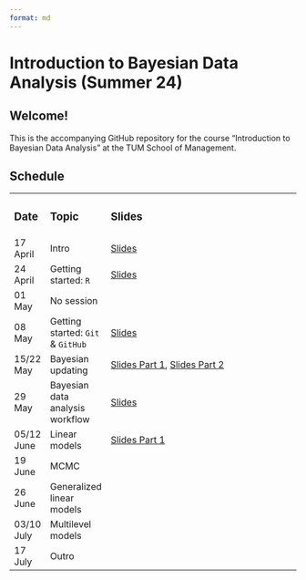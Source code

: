 ```yaml
---
format: md
---
```


# Introduction to Bayesian Data Analysis (Summer 24)

## **Welcome!**

This is the accompanying GitHub repository for the course "Introduction to Bayesian Data Analysis" at the TUM School of Management.

## Schedule

+------------+-----------------------------------+-------------------------------------------------------------------------------------------------------------------------------------------------------------------------------------------------------------------------------------------------------+
| ### Date   | ### Topic                         | ### Slides                                                                                                                                                                                                                                            |
+------------+-----------------------------------+-------------------------------------------------------------------------------------------------------------------------------------------------------------------------------------------------------------------------------------------------------+
| 17 April   | Intro                             | [Slides](https://www.moodle.tum.de/pluginfile.php/5106042/mod_resource/content/1/session_1_intro.pdf)                                                                                                                                                 |
+------------+-----------------------------------+-------------------------------------------------------------------------------------------------------------------------------------------------------------------------------------------------------------------------------------------------------+
| 24 April   | Getting started: `R`              | [Slides](https://www.moodle.tum.de/pluginfile.php/5123485/mod_resource/content/1/session_2_getting_started_R.pdf)                                                                                                                                     |
+------------+-----------------------------------+-------------------------------------------------------------------------------------------------------------------------------------------------------------------------------------------------------------------------------------------------------+
| 01 May     | No session                        |                                                                                                                                                                                                                                                       |
+------------+-----------------------------------+-------------------------------------------------------------------------------------------------------------------------------------------------------------------------------------------------------------------------------------------------------+
| 08 May     | Getting started: `Git` & `GitHub` | [Slides](https://www.moodle.tum.de/pluginfile.php/5139306/mod_resource/content/1/session_3_getting_started_git.pdf)                                                                                                                                   |
+------------+-----------------------------------+-------------------------------------------------------------------------------------------------------------------------------------------------------------------------------------------------------------------------------------------------------+
| 15/22 May  | Bayesian updating                 | [Slides Part 1](https://www.moodle.tum.de/pluginfile.php/5145788/mod_resource/content/1/session_4_bayesian_updating.pdf), [Slides Part 2](https://www.moodle.tum.de/pluginfile.php/5151368/mod_resource/content/1/session_5_bayesian_updating_II.pdf) |
+------------+-----------------------------------+-------------------------------------------------------------------------------------------------------------------------------------------------------------------------------------------------------------------------------------------------------+
| 29 May     | Bayesian data analysis workflow   | [Slides](https://www.moodle.tum.de/pluginfile.php/5157657/mod_resource/content/1/session_6_bayesian_workflow.pdf)                                                                                                                                     |
+------------+-----------------------------------+-------------------------------------------------------------------------------------------------------------------------------------------------------------------------------------------------------------------------------------------------------+
| 05/12 June | Linear models                     | [Slides Part 1](https://www.moodle.tum.de/pluginfile.php/5162909/mod_resource/content/1/session_7_linear_models_1.pdf)                                                                                                                                |
+------------+-----------------------------------+-------------------------------------------------------------------------------------------------------------------------------------------------------------------------------------------------------------------------------------------------------+
| 19 June    | MCMC                              |                                                                                                                                                                                                                                                       |
+------------+-----------------------------------+-------------------------------------------------------------------------------------------------------------------------------------------------------------------------------------------------------------------------------------------------------+
| 26 June    | Generalized linear models         |                                                                                                                                                                                                                                                       |
+------------+-----------------------------------+-------------------------------------------------------------------------------------------------------------------------------------------------------------------------------------------------------------------------------------------------------+
| 03/10 July | Multilevel models                 |                                                                                                                                                                                                                                                       |
+------------+-----------------------------------+-------------------------------------------------------------------------------------------------------------------------------------------------------------------------------------------------------------------------------------------------------+
| 17 July    | Outro                             |                                                                                                                                                                                                                                                       |
+------------+-----------------------------------+-------------------------------------------------------------------------------------------------------------------------------------------------------------------------------------------------------------------------------------------------------+

